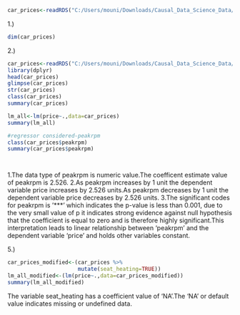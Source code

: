 ```r
car_prices<-readRDS("C:/Users/mouni/Downloads/Causal_Data_Science_Data/Causal_Data_Science_Data/car_prices.rds")
```
1.)
```r
dim(car_prices)
```
2.)
```r
car_prices<-readRDS("C:/Users/mouni/Downloads/Causal_Data_Science_Data/Causal_Data_Science_Data/car_prices.rds")
library(dplyr)
head(car_prices)
glimpse(car_prices)
str(car_prices)
class(car_prices)
summary(car_prices)

lm_all<-lm(price~.,data=car_prices)
summary(lm_all)

#regressor considered-peakrpm
class(car_prices$peakrpm)
summary(car_prices$peakrpm)




```
1.The data type of peakrpm is numeric value.The coefficent estimate value of peakrpm is 2.526.
2.As peakrpm increases by 1 unit the dependent variable price increases by 2.526 units.As peakrpm decreases by 1 unit the dependent variable price decreases by 2.526 units.
3.The significant codes for peakrpm is '***' which indicates the p-value is less than 0.001, due to the very small value of p it indicates strong evidence against null hypothesis that the coefficient is equal to zero and is therefore highly significant.This interpretation leads to linear relationship between 'peakrpm' and the dependent variable 'price' and holds other variables constant.

5.)
```r

car_prices_modified<-(car_prices %>% 
                      mutate(seat_heating=TRUE))
lm_all_modified<-(lm(price~.,data=car_prices_modified))
summary(lm_all_modified)
```
The variable seat_heating has a coefficient value of 'NA'.The 'NA' or default value indicates missing or undefined data. 


